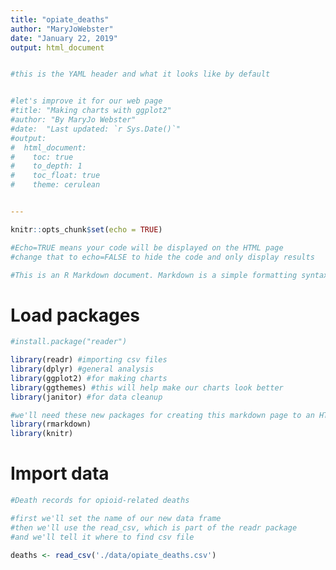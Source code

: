 ```yaml
---
title: "opiate_deaths"
author: "MaryJoWebster"
date: "January 22, 2019"
output: html_document


#this is the YAML header and what it looks like by default


#let's improve it for our web page
#title: "Making charts with ggplot2"
#author: "By MaryJo Webster"
#date:  "Last updated: `r Sys.Date()`"
#output:
#  html_document: 
#    toc: true
#    to_depth: 1
#    toc_float: true
#    theme: cerulean


---
```


```r
knitr::opts_chunk$set(echo = TRUE)

#Echo=TRUE means your code will be displayed on the HTML page
#change that to echo=FALSE to hide the code and only display results

#This is an R Markdown document. Markdown is a simple formatting syntax for authoring HTML, PDF, and MS Word documents. For more details on using R Markdown see <http://rmarkdown.rstudio.com>.

```

# Load packages

```r
#install.package("reader")

library(readr) #importing csv files 
library(dplyr) #general analysis 
library(ggplot2) #for making charts 
library(ggthemes) #this will help make our charts look better
library(janitor) #for data cleanup

#we'll need these new packages for creating this markdown page to an HTMl page
library(rmarkdown)
library(knitr)
```


# Import data
```r
#Death records for opioid-related deaths

#first we'll set the name of our new data frame
#then we'll use the read_csv, which is part of the readr package
#and we'll tell it where to find csv file

deaths <- read_csv('./data/opiate_deaths.csv')
```


